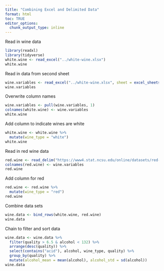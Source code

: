 ```yaml
---
title: "Combining Excel and Delimited Data"
format: html
toc: TRUE
editor_options: 
  chunk_output_type: inline
---
```

Read in wine data
```r
library(readxl)
library(tidyverse)
white.wine <- read_excel("../white-wine.xlsx")
white.wine
```

Read in data from second sheet
```r
wine.variables <- read_excel("../white-wine.xlsx", sheet = excel_sheets("../white-wine.xlsx")[2])
wine.variables
```

Overwrite column names
```r
wine.variables <- pull(wine.variables, 1)
colnames(white.wine) <- wine.variables
white.wine
```

Add column to indicate wines are white
```r
white.wine <- white.wine %>%
  mutate(wine_type = "white")
white.wine
```

Read in red wine data
```r
red.wine <- read_delim("https://www4.stat.ncsu.edu/online/datasets/red-wine.csv", delim = ";")
colnames(red.wine) <- wine.variables
red.wine
```

Add column for red
```r
red.wine <- red.wine %>%
  mutate(wine_type = "red")
red.wine
```

Combine data sets
```r
wine.data <- bind_rows(white.wine, red.wine)
wine.data
```

Chain to filter and sort data
```r
wine.data <- wine.data %>%
  filter(quality > 6.5 & alcohol < 132) %>%
  arrange(desc(quality)) %>%
  select(contains("acid"), alcohol, wine_type, quality) %>%
  group_by(quality) %>%
  mutate(alcohol_mean = mean(alcohol), alcohol_std = sd(alcohol))
wine.data
```

